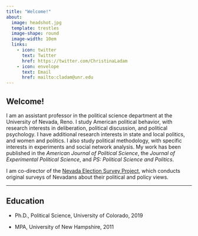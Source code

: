 ```yaml
---
title: "Welcome!"
about: 
  image: headshot.jpg
  template: trestles
  image-shape: round
  image-width: 10em
  links:
    - icon: twitter
      text: Twitter
      href: https://twitter.com/ChristinaLadam
    - icon: envelope
      text: Email
      href: mailto:cladam@unr.edu
---
```


## **Welcome!**

I am an assistant professor in the political science department at the University of Nevada, Reno. I study American political behavior, with research interests in deliberation, political discussion, and political psychology. I have additional research interests in state and local politics, and women and politics. I also study political methodology, with specific interests in experiments and social network analysis. My work has been published in the *American Journal of Political Science*, the *Journal of Experimental Political Science*, and *PS: Political Science and Politics*.

I am co-director of the [Nevada Election Survey Project](nvelectionsurvey.com), which conducts original surveys of Nevadans about their political and policy views.

------------------------------------------------------------------------

## **Education**

-   Ph.D., Political Science, University of Colorado, 2019

-   MPA, University of New Hampshire, 2011
